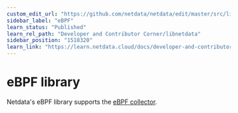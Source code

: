 ```yaml
---
custom_edit_url: "https://github.com/netdata/netdata/edit/master/src/libnetdata/ebpf/README.md"
sidebar_label: "eBPF"
learn_status: "Published"
learn_rel_path: "Developer and Contributor Corner/libnetdata"
sidebar_position: "1518320"
learn_link: "https://learn.netdata.cloud/docs/developer-and-contributor-corner/libnetdata/ebpf"
---
```



# eBPF library

Netdata's eBPF library supports the [eBPF collector](https://github.com/netdata/netdata/blob/master/src/collectors/ebpf.plugin/README.md).

